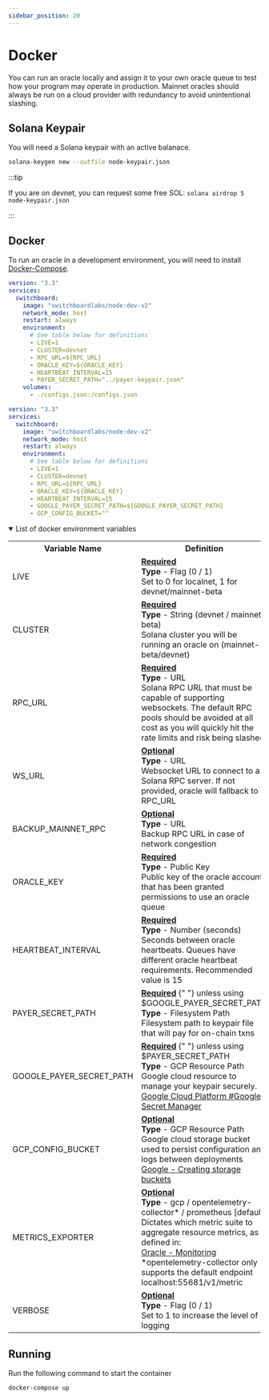 ```yaml
---
sidebar_position: 20
---
```


# Docker

You can run an oracle locally and assign it to your own oracle queue to test how your program may operate in production. Mainnet oracles should always be run on a cloud provider with redundancy to avoid unintentional slashing.

## Solana Keypair

You will need a Solana keypair with an active balanace.

```bash
solana-keygen new --outfile node-keypair.json
```

:::tip

If you are on devnet, you can request some free SOL: `solana airdrop 5 node-keypair.json`

:::

## Docker

To run an oracle in a development environment, you will need to install [Docker-Compose](https://docs.docker.com/compose/install/).


<Tabs>
<TabItem value="local" label="Local Machine" default>

```yaml title="docker-compose.yml"
version: "3.3"
services:
  switchboard:
    image: "switchboardlabs/node:dev-v2"
    network_mode: host
    restart: always
    environment:
      # See table below for definitions
      - LIVE=1
      - CLUSTER=devnet
      - RPC_URL=${RPC_URL}
      - ORACLE_KEY=${ORACLE_KEY}
      - HEARTBEAT_INTERVAL=15
      - PAYER_SECRET_PATH="../payer-keypair.json"
    volumes:
      - ./configs.json:/configs.json
```

</TabItem>
<TabItem value="gcp" label="Google Container">

```yaml title="docker-compose.yml"
version: "3.3"
services:
  switchboard:
    image: "switchboardlabs/node:dev-v2"
    network_mode: host
    restart: always
    environment:
      # See table below for definitions
      - LIVE=1
      - CLUSTER=devnet
      - RPC_URL=${RPC_URL}
      - ORACLE_KEY=${ORACLE_KEY}
      - HEARTBEAT_INTERVAL=15
      - GOOGLE_PAYER_SECRET_PATH=${GOOGLE_PAYER_SECRET_PATH}
      - GCP_CONFIG_BUCKET=""
```

</TabItem>

</Tabs>

<details open>
  <summary>List of docker environment variables</summary>
  <table>
    <tr>
      <th>Variable Name</th>
      <th>Definition</th>
    </tr>
    <tr>
      <td>LIVE</td>
      <td>
        <b>
          <u>Required</u>
        </b>
        <br />
        <b>Type</b> - Flag (0 / 1)
        <br />
        Set to 0 for localnet, 1 for devnet/mainnet-beta
      </td>
    </tr>
    <tr>
      <td>CLUSTER</td>
      <td>
        <b>
          <u>Required</u>
        </b>
        <br />
        <b>Type</b> - String (devnet / mainnet-beta)
        <br />
        Solana cluster you will be running an oracle on (mainnet-beta/devnet)
      </td>
    </tr>
    <tr>
      <td>RPC_URL</td>
      <td>
        <b>
          <u>Required</u>
        </b>
        <br />
        <b>Type</b> - URL
        <br />
        Solana RPC URL that must be capable of supporting websockets. The
        default RPC pools should be avoided at all cost as you will quickly hit
        the rate limits and risk being slashed
      </td>
    </tr>
    <tr>
      <td>WS_URL</td>
      <td>
        <b>
          <u>Optional</u>
        </b>
        <br />
        <b>Type</b> - URL
        <br />
        Websocket URL to connect to a Solana RPC server. If not provided, oracle
        will fallback to RPC_URL
      </td>
    </tr>
    <tr>
      <td>BACKUP_MAINNET_RPC</td>
      <td>
        <b>
          <u>Optional</u>
        </b>
        <br />
        <b>Type</b> - URL
        <br />
        Backup RPC URL in case of network congestion
      </td>
    </tr>
    <tr>
      <td>ORACLE_KEY</td>
      <td>
        <b>
          <u>Required</u>
        </b>
        <br />
        <b>Type</b> - Public Key
        <br />
        Public key of the oracle account that has been granted permissions to
        use an oracle queue
      </td>
    </tr>
    <tr>
      <td>HEARTBEAT_INTERVAL</td>
      <td>
        <b>
          <u>Required</u>
        </b>
        <br />
        <b>Type</b> - Number (seconds)
        <br />
        Seconds between oracle heartbeats. Queues have different oracle
        heartbeat requirements. Recommended value is 15
      </td>
    </tr>
    <tr>
      <td>PAYER_SECRET_PATH</td>
      <td>
        <b>
          <u>Required</u>
        </b>{" "}
        unless using $GOOGLE_PAYER_SECRET_PATH
        <br />
        <b>Type</b> - Filesystem Path
        <br />
        Filesystem path to keypair file that will pay for on-chain txns
      </td>
    </tr>
    <tr>
      <td>GOOGLE_PAYER_SECRET_PATH</td>
      <td>
        <b>
          <u>Required</u>
        </b>{" "}
        unless using $PAYER_SECRET_PATH
        <br />
        <b>Type</b> - GCP Resource Path
        <br />
        Google cloud resource to manage your keypair securely.
        <br />
        <a href="./kubernetes/google#google-secret-manager">
          Google Cloud Platform #Google Secret Manager
        </a>
      </td>
    </tr>
    <tr>
      <td>GCP_CONFIG_BUCKET</td>
      <td>
        <b>
          <u>Optional</u>
        </b>
        <br />
        <b>Type</b> - GCP Resource Path
        <br />
        Google cloud storage bucket used to persist configuration and logs
        between deployments
        <br />
        <a href="https://cloud.google.com/storage/docs/creating-bucketsr">
          Google - Creating storage buckets
        </a>
      </td>
    </tr>
    <tr>
      <td>METRICS_EXPORTER</td>
      <td>
        <b>
          <u>Optional</u>
        </b>
        <br />
        <b>Type</b> - gcp / opentelemetry-collector* / prometheus [default]
        <br />
        Dictates which metric suite to aggregate resource metrics, as defined
        in:
        <br />
        <a href="./monitor">Oracle - Monitoring</a>
        <br />
        *opentelemetry-collector only supports the default endpoint
        localhost:55681/v1/metric
      </td>
    </tr>
    <tr>
      <td>VERBOSE</td>
      <td>
        <b>
          <u>Optional</u>
        </b>
        <br />
        <b>Type</b> - Flag (0 / 1)
        <br />
        Set to 1 to increase the level of logging
      </td>
    </tr>
  </table>
</details>

## Running

Run the following command to start the container

```bash
docker-compose up
```
